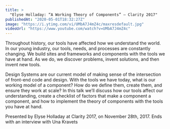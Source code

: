 ```yaml
---
title: >
  "Elyse Holladay: “A Working Theory of Components” — Clarity 2017"
publishedAt: "2020-05-01T18:32:27Z"
image: "https://i.ytimg.com/vi/UMbA7J4mZ4c/maxresdefault.jpg"
videoUrl: "https://www.youtube.com/watch?v=UMbA7J4mZ4c"
---
```


Throughout history, our tools have affected how we understand the world. In our young industry, our tools, needs, and processes are constantly changing. We build sites and frameworks and components with the tools we have at hand. As we do, we discover problems, invent solutions, and then invent new tools.

Design Systems are our current model of making sense of the intersection of front-end code and design. With the tools we have today, what is our working model of a component? How do we define them, create them, and ensure they work at scale? In this talk we’ll discuss how our tools affect our understanding, create a checklist of factors that make a component a component, and how to implement the theory of components with the tools you have at hand.

Presented by Elyse Holladay at Clarity 2017, on November 28th, 2017. Ends with an interview with Una Kravets
